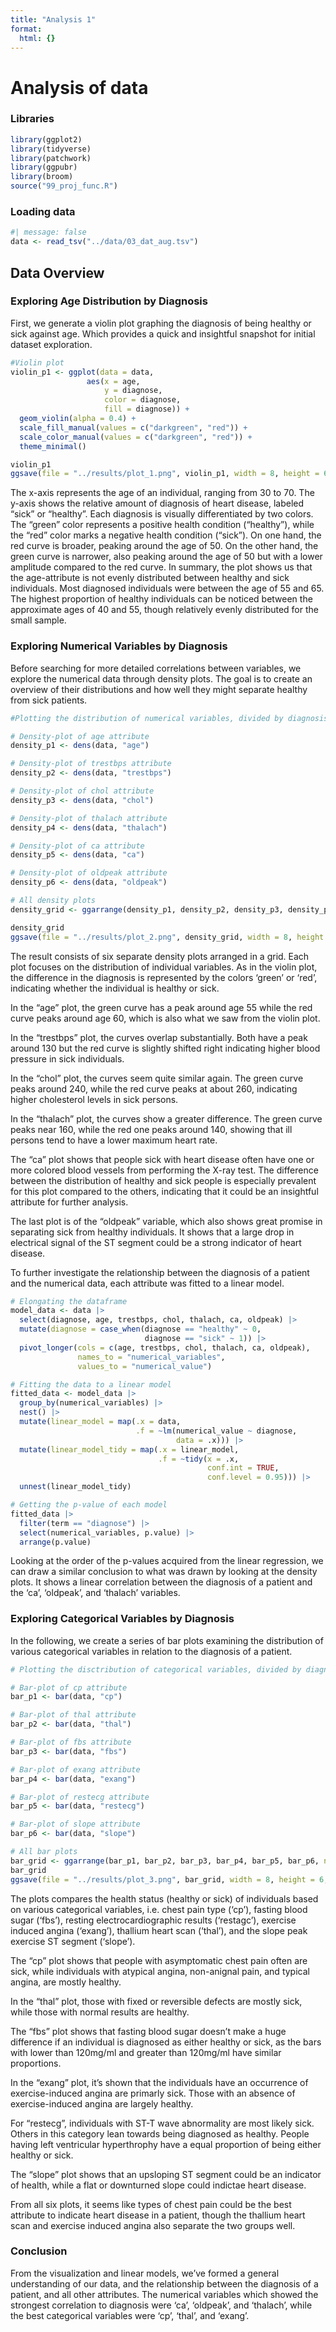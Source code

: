 ```yaml
---
title: "Analysis 1"
format:
  html: {}
---
```


# Analysis of data

### Libraries

```r
library(ggplot2)
library(tidyverse)
library(patchwork)
library(ggpubr)
library(broom)
source("99_proj_func.R")
```

### Loading data

```r
#| message: false
data <- read_tsv("../data/03_dat_aug.tsv")
```

## Data Overview

### **Exploring Age Distribution by Diagnosis**

First, we generate a violin plot graphing the diagnosis of being healthy or sick against age. Which provides a quick and insightful snapshot for initial dataset exploration.

```r
#Violin plot
violin_p1 <- ggplot(data = data,
                 aes(x = age,
                     y = diagnose,
                     color = diagnose,
                     fill = diagnose)) +
  geom_violin(alpha = 0.4) +
  scale_fill_manual(values = c("darkgreen", "red")) +
  scale_color_manual(values = c("darkgreen", "red")) +
  theme_minimal()

violin_p1
ggsave(file = "../results/plot_1.png", violin_p1, width = 8, height = 6, units = "in")
```

The x-axis represents the age of an individual, ranging from 30 to 70. The y-axis shows the relative amount of diagnosis of heart disease, labeled "sick" or "healthy". Each diagnosis is visually differentiated by two colors. The "green" color represents a positive health condition ("healthy"), while the "red" color marks a negative health condition ("sick"). On one hand, the red curve is broader, peaking around the age of 50. On the other hand, the green curve is narrower, also peaking around the age of 50 but with a lower amplitude compared to the red curve. In summary, the plot shows us that the age-attribute is not evenly distributed between healthy and sick individuals. Most diagnosed individuals were between the age of 55 and 65. The highest proportion of healthy individuals can be noticed between the approximate ages of 40 and 55, though relatively evenly distributed for the small sample.

### **Exploring Numerical Variables by Diagnosis**

Before searching for more detailed correlations between variables, we explore the numerical data through density plots. The goal is to create an overview of their distributions and how well they might separate healthy from sick patients.

```r
#Plotting the distribution of numerical variables, divided by diagnosis

# Density-plot of age attribute
density_p1 <- dens(data, "age")

# Density-plot of trestbps attribute
density_p2 <- dens(data, "trestbps")

# Density-plot of chol attribute
density_p3 <- dens(data, "chol")

# Density-plot of thalach attribute
density_p4 <- dens(data, "thalach")

# Density-plot of ca attribute
density_p5 <- dens(data, "ca")

# Density-plot of oldpeak attribute
density_p6 <- dens(data, "oldpeak")

# All density plots
density_grid <- ggarrange(density_p1, density_p2, density_p3, density_p4, density_p5, density_p6, ncol=2, nrow=3, common.legend = TRUE, legend = "bottom")

density_grid
ggsave(file = "../results/plot_2.png", density_grid, width = 8, height = 6, units = "in")

```

The result consists of six separate density plots arranged in a grid. Each plot focuses on the distribution of individual variables. As in the violin plot, the difference in the diagnosis is represented by the colors 'green' or 'red', indicating whether the individual is healthy or sick.

In the "age" plot, the green curve has a peak around age 55 while the red curve peaks around age 60, which is also what we saw from the violin plot.

In the "trestbps" plot, the curves overlap substantially. Both have a peak around 130 but the red curve is slightly shifted right indicating higher blood pressure in sick individuals.

In the "chol" plot, the curves seem quite similar again. The green curve peaks around 240, while the red curve peaks at about 260, indicating higher cholesterol levels in sick persons.

In the "thalach" plot, the curves show a greater difference. The green curve peaks near 160, while the red one peaks around 140, showing that ill persons tend to have a lower maximum heart rate.

The "ca" plot shows that people sick with heart disease often have one or more colored blood vessels from performing the X-ray test. The difference between the distribution of healthy and sick people is especially prevalent for this plot compared to the others, indicating that it could be an insightful attribute for further analysis.

The last plot is of the "oldpeak" variable, which also shows great promise in separating sick from healthy individuals. It shows that a large drop in electrical signal of the ST segment could be a strong indicator of heart disease.

To further investigate the relationship between the diagnosis of a patient and the numerical data, each attribute was fitted to a linear model.

```r
# Elongating the dataframe
model_data <- data |>
  select(diagnose, age, trestbps, chol, thalach, ca, oldpeak) |>
  mutate(diagnose = case_when(diagnose == "healthy" ~ 0,
                              diagnose == "sick" ~ 1)) |>
  pivot_longer(cols = c(age, trestbps, chol, thalach, ca, oldpeak),
               names_to = "numerical_variables",
               values_to = "numerical_value")

# Fitting the data to a linear model
fitted_data <- model_data |>
  group_by(numerical_variables) |>
  nest() |>
  mutate(linear_model = map(.x = data,
                            .f = ~lm(numerical_value ~ diagnose,
                                     data = .x))) |> 
  mutate(linear_model_tidy = map(.x = linear_model,
                                 .f = ~tidy(x = .x,
                                            conf.int = TRUE,
                                            conf.level = 0.95))) |>
  unnest(linear_model_tidy)

# Getting the p-value of each model
fitted_data |>
  filter(term == "diagnose") |>
  select(numerical_variables, p.value) |>
  arrange(p.value)

```

Looking at the order of the p-values acquired from the linear regression, we can draw a similar conclusion to what was drawn by looking at the density plots. It shows a linear correlation between the diagnosis of a patient and the 'ca', 'oldpeak', and 'thalach' variables.

### **Exploring Categorical Variables by Diagnosis**

In the following, we create a series of bar plots examining the distribution of various categorical variables in relation to the diagnosis of a patient.

```r
# Plotting the disctribution of categorical variables, divided by diagnosis

# Bar-plot of cp attribute
bar_p1 <- bar(data, "cp")

# Bar-plot of thal attribute
bar_p2 <- bar(data, "thal")

# Bar-plot of fbs attribute
bar_p3 <- bar(data, "fbs")

# Bar-plot of exang attribute
bar_p4 <- bar(data, "exang")

# Bar-plot of restecg attribute
bar_p5 <- bar(data, "restecg")

# Bar-plot of slope attribute
bar_p6 <- bar(data, "slope")

# All bar plots
bar_grid <- ggarrange(bar_p1, bar_p2, bar_p3, bar_p4, bar_p5, bar_p6, ncol = 2, nrow = 3, common.legend = TRUE, legend = "bottom")
bar_grid
ggsave(file = "../results/plot_3.png", bar_grid, width = 8, height = 6, units = "in")

```

The plots compares the health status (healthy or sick) of individuals based on various categorical variables, i.e. chest pain type ('cp'), fasting blood sugar ('fbs'), resting electrocardiographic results ('restagc'), exercise induced angina ('exang'), thallium heart scan ('thal'), and the slope peak exercise ST segment ('slope').

The "cp" plot shows that people with asymptomatic chest pain often are sick, while individuals with atypical angina, non-anignal pain, and typical angina, are mostly healthy.

In the "thal" plot, those with fixed or reversible defects are mostly sick, while those with normal results are healthy.

The "fbs" plot shows that fasting blood sugar doesn't make a huge difference if an individual is diagnosed as either healthy or sick, as the bars with lower than 120mg/ml and greater than 120mg/ml have similar proportions.

In the "exang" plot, it's shown that the individuals have an occurrence of exercise-induced angina are primarly sick. Those with an absence of exercise-induced angina are largely healthy.

For "restecg", individuals with ST-T wave abnormality are most likely sick. Others in this category lean towards being diagnosed as healthy. People having left ventricular hyperthrophy have a equal proportion of being either healthy or sick.

The "slope" plot shows that an upsloping ST segment could be an indicator of health, while a flat or downturned slope could indictae heart disease.

From all six plots, it seems like types of chest pain could be the best attribute to indicate heart disease in a patient, though the thallium heart scan and exercise induced angina also separate the two groups well.

### Conclusion

From the visualization and linear models, we've formed a general understanding of our data, and the relationship between the diagnosis of a patient, and all other attributes. The numerical variables which showed the strongest correlation to diagnosis were 'ca', 'oldpeak', and 'thalach', while the best categorical variables were 'cp', 'thal', and 'exang'.
